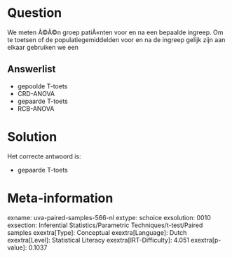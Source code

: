 Question
========

We meten Ã©Ã©n groep patiÃ«nten voor en na een bepaalde ingreep. Om te
toetsen of de populatiegemiddelden voor en na de ingreep gelijk zijn aan
elkaar gebruiken we een

Answerlist
----------

* gepoolde T-toets
* CRD-ANOVA
* gepaarde T-toets
* RCB-ANOVA

Solution
========

Het correcte antwoord is: 

* gepaarde T-toets

Meta-information
================
exname: uva-paired-samples-566-nl
extype: schoice
exsolution: 0010
exsection: Inferential Statistics/Parametric Techniques/t-test/Paired samples
exextra[Type]: Conceptual
exextra[Language]: Dutch
exextra[Level]: Statistical Literacy
exextra[IRT-Difficulty]: 4.051
exextra[p-value]: 0.1037
